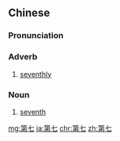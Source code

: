 ==Chinese==
{{zh-forms}}

===Pronunciation===
{{zh-pron
|m=dìqī
|c=dai6 cat1
|cat=adv,n
}}

===Adverb===
{{zh-adv}}

# [[seventhly]]

===Noun===
{{zh-noun}}

# [[seventh]]

[[mg:第七]]
[[ja:第七]]
[[chr:第七]]
[[zh:第七]]